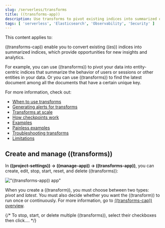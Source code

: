 ```yaml
---
slug: /serverless/transforms
title: ((transforms-app))
description: Use transforms to pivot existing indices into summarized or entity-centric indices.
tags: [ 'serverless', 'Elasticsearch', 'Observability', 'Security' ]
---
```


<DocBadge template="technical preview" />
This content applies to: <DocBadge template="elasticsearch" /> <DocBadge template="observability" /> <DocBadge template="security" />

((transforms-cap)) enable you to convert existing ((es)) indices into summarized
indices, which provide opportunities for new insights and analytics.

For example, you can use ((transforms)) to pivot your data into entity-centric
indices that summarize the behavior of users or sessions or other entities in
your data. Or you can use ((transforms)) to find the latest document among all the
documents that have a certain unique key.

For more information, check out:

* [When to use transforms](((ref))/transform-usage.html)
* [Generating alerts for transforms](((ref))/transform-alerts.html)
* [Transforms at scale](((ref))/transform-scale.html)
* [How checkpoints work](((ref))/transform-checkpoints.html)
* [Examples](((ref))/transform-examples.html)
* [Painless examples](((ref))/transform-painless-examples.html)
* [Troubleshooting transforms](((ref))/transform-troubleshooting.html)
* [Limitations](((ref))/transform-limitations.html)

## Create and manage ((transforms))

In **((project-settings)) → ((manage-app)) → ((transforms-app))**, you can
create, edit, stop, start, reset, and delete ((transforms)):

!["((transforms-app)) app"](../images/transform-management.png)

When you create a ((transform)), you must choose between two types: _pivot_ and _latest_.
You must also decide whether you want the ((transform)) to run once or continuously.
For more information, go to [((transforms-cap)) overview](((ref))/transform-overview.html).

{/* To stop, start, or delete multiple ((transforms)), select their checkboxes then click.... */}
